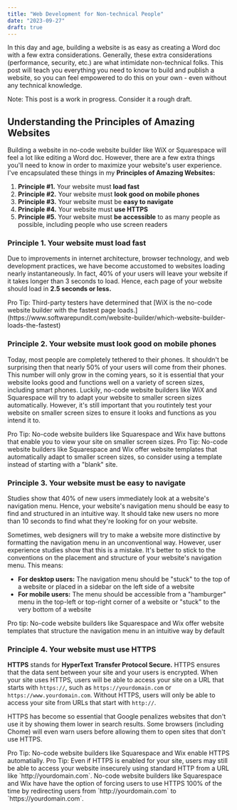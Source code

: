 ```yaml
---
title: "Web Development for Non-technical People"
date: "2023-09-27"
draft: true
---
```


In this day and age, building a website is as easy as creating a Word doc with
a few extra considerations. Generally, these extra considerations (performance,
security, etc.) are what intimidate non-technical folks. This post will teach 
you everything you need to know to build and publish a website, so you can feel
empowered to do this on your own - even without any technical knowledge.  

Note: This post is a work in progress. Consider it a rough draft.

## Understanding the Principles of Amazing Websites

Building a website in no-code website builder like WiX or Squarespace will feel
a lot like editing a Word doc. However, there are a few extra things you'll 
need to know in order to maximize your website's user experience. I've 
encapsulated these things in my **Principles of Amazing Websites:**
1. **Principle #1.** Your website must **load fast**
2. **Principle #2.** Your website must **look good on mobile phones**
3. **Principle #3.** Your website must be **easy to navigate**
4. **Principle #4.** Your website must **use HTTPS**
5. **Principle #5.** Your website must **be accessible** to as many people as
possible, including people who use screen readers

### Principle 1. Your website must load fast

Due to improvements in internet architecture, browser technology, and 
web development practices, we have become accustomed to websites loading 
nearly instantaneously. In fact, 40% of your users will leave your website if 
it takes longer than 3 seconds to load. Hence, each page of your website should
load in **2.5 seconds or less.**  

<Callout>
  Pro Tip: Third-party testers have determined that [WiX is the no-code website
  builder with the fastest page loads.](https://www.softwarepundit.com/website-builder/which-website-builder-loads-the-fastest)
</Callout>

### Principle 2. Your website must look good on mobile phones

Today, most people are completely tethered to their phones. It shouldn't be
surprising then that nearly 50% of your users will come from their phones.
This number will only grow in the coming years, so it is essential that your
website looks good and functions well on a variety of screen sizes, including
smart phones. Luckily, no-code website builders like WiX and Squarespace will 
try to adapt your website to smaller screen sizes automatically. However, it's 
still important that you routintely test your website on smaller screen sizes 
to ensure it looks and functions as you intend it to.  

<Callout>
  Pro Tip: No-code website builders like Squarespace and Wix have buttons 
  that enable you to view your site on smaller screen sizes.  
</Callout>

<Callout>
  Pro Tip: No-code website builders like Squarespace and Wix offer website 
  templates that automatically adapt to smaller screen sizes, so consider using 
  a template instead of starting with a "blank" site.
</Callout>  

### Principle 3. Your website must be easy to navigate

Studies show that 40% of new users immediately look at a website's
navigation menu. Hence, your website's navigation menu should be easy to find
and structured in an intuitive way. It should take new users no more than 10
seconds to find what they're looking for on your website.  

Sometimes, web designers will try to make a website more distinctive by formatting
the navigation menu in an unconventional way. However, user experience
studies show that this is a mistake. It's better to stick to the conventions on
the placement and structure of your website's navigation menu. This means:
* **For desktop users:** The navigation menu should be "stuck" to the top of a 
website or placed in a sidebar on the left side of a website
* **For mobile users:** The menu should be accessible from a "hamburger" menu in
the top-left or top-right corner of a website or "stuck" to the very bottom
of a website  

<Callout>
  Pro tip: No-code website builders like Squarespace and Wix offer 
  website templates that structure the navigation menu in an intuitive way by
  default
</Callout> 

### Principle 4. Your website must use HTTPS

**HTTPS** stands for **HyperText Transfer Protocol Secure.** HTTPS ensures 
that the data sent between your site and your users is encrypted. When your site 
uses HTTPS, users will be able to access your site on a URL 
that starts with `https://`, such as `https://yourdomain.com` or 
`https://www.yourdomain.com`. Without HTTPS, users will only be able to access 
your site from URLs that start with `http://`.  

HTTPS has become so essential that Google penalizes websites that don't use it 
by showing them lower in search results. Some browsers (including Chome) will 
even warn users before allowing them to open sites that don't use HTTPS. 

<Callout>
  Pro Tip: No-code website builders like Squarespace and Wix enable HTTPS
  automatially. 
</Callout>

<Callout>
  Pro Tip: Even if HTTPS is enabled for your site, users may still be able to
  access your website insecurely using standard HTTP from a URL like 
  `http://yourdomain.com`. No-code website builders like Squarespace and Wix 
  have have the option of forcing users to use HTTPS 100% 
  of the time by redirecting users from `http://yourdomain.com` 
  to `https://yourdomain.com`.
</Callout>